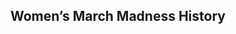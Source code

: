 ## Women's March Madness History

<div id="marchmadness-content" style="display: none;">

::: {.static-content}

Dataset contains data for every team that has participated in the NCAA Division I Women’s Basketball Tournament since it began in 1982. Every school is shown with its seed, conference record (when available), regular-season record, tournament record and full season record, including winning percentages. All data is from the NCAA. This dataset contains the data behind the story [The Rise and Fall Of Women's NCAA Tournament Dynasties](https://fivethirtyeight.com/features/louisiana-tech-was-the-uconn-of-the-80s/).

<div class="button-container">
  <a href="datasets/womens-march-madness-clean.csv" download class="download-button">
    Download CSV
  </a>
</div>

<div class="description-grid">

  <div class="field-label">CSV Name</div><div class="field-value">womens-march-madness-clean.csv</div>
  <div class="field-label">Dataset Characteristics</div><div class="field-value">Multivariate</div>
  <div class="field-label">Subject Area</div><div class="field-value">Women In Sports</div>
  <div class="field-label">Associated Tasks</div><div class="field-value">Regression</div>
  <div class="field-label">Feature Type</div><div class="field-value">Categorical, Integer, Float</div>
  <div class="field-label">Instances</div><div class="field-value">2092</div>
  <div class="field-label">Features</div><div class="field-value">20</div>
  <div class="field-label">Has Missing Values?</div><div class="field-value">Yes</div>

</div>

::: {.table-container}
::: {.styled-table}

| Variable Name | Role | Type | Description | Units | Missing Values |
|-----|-----|-----|-----|-----|-----|
| year | Feature | int64 | Year | - | No |
| school | Feature | Categorical | School | - | No |
| seed | Feature | int64 | Seed. The 0 seeding designation in 1983 notes the eight teams that played an opening-round game to become the No. 8 seed in each region. | - | No |
| conference | Feature | Categorical | Conference | - | No |
| conf_wins | Feature | float64 | Conference Wins | - | Yes |
| conf_losses | Feature | float64 | Conference Losses | - | Yes |
| conf_wins_pct | Feature | float64 | Conference Win Percentage | - | Yes |
| conf_rank | Feature | float64 | Place in Conference | - | Yes |
| division | Feature | Categorical | Conference Division | - | Yes |
| reg_wins | Feature | int64 | Regional Wins | - | No |
| reg_losses | Feature | int64 | Regional Losses | - | No |
| reg_wins_pct | Feature | float64 | Regional Win Percentage | % | No |
| bid | Feature | Categorical | Whether the school qualified with an automatic bid (by winning its conference or conference tournament) or an at-large bid. ['at-large', 'auto'] | - | No |
| first_game_at_home | Feature | Categorical | Whether the school played its first-round tournament games on its home court. ['Y', 'N'] | - | No |
| tourney_wins | Feature | int64 | Tourney Wins | - | No |
| tourney_losses | Feature | int64 | Tourney Losses | - | No |
| tourney_finish | Target | Categorical | Ordered categories: ['opening_round_loss' < 'first_round_loss' < 'second_round_loss' < 'top_16_loss' < 'top_8_loss' < 'top_4_loss' < 'top_2_loss' < 'champ'] | - | No |
| total_wins | Feature | int64 | Total Wins | - | No |
| total_losses | Feature | int64 | Total Losses | - | No |
| total_wins_pct | Feature | float64 | Total Win Percentage | % | No |

:::
:::

:::

:::{.grid-container}

<div class="grid-item" data-tags="r,eda,data-visualization,regression,hypothesis-testing">
  <img src="img/dataset.png" width="20px" height="20px">
  <h3>Women's March Madness Example A</h3>
  <p>
<strong>Inquiry</strong>: Does seed matter?

<strong>Code Tags</strong>: r

<strong>Data Science Tags</strong>: eda, data-visualization, regression, hypothesis-testing

<strong>Library Tags</strong>: TBD

<strong>Developer</strong>: Francisco Ramirez
</p>
  <a href="" class="btn btn-outline-dark">Notebook</a>
  <a href="" class="btn btn-outline-dark">GitHub</a>
</div>

:::

::: {.static-content}

> Attribution: Data sourced from FiveThirtyEight's NCAA Women's Basketball Tournament dataset, available under a [Creative Commons Attribution 4.0 International License](https://creativecommons.org/licenses/by/4.0/). Original dataset: [FiveThirtyEight GitHub Repository](https://github.com/fivethirtyeight/data/tree/master/ncaa-womens-basketball-tournament). Story: [Louisiana Tech Was the UConn of the '80s](https://fivethirtyeight.com/features/louisiana-tech-was-the-uconn-of-the-80s/).

:::

</div>

